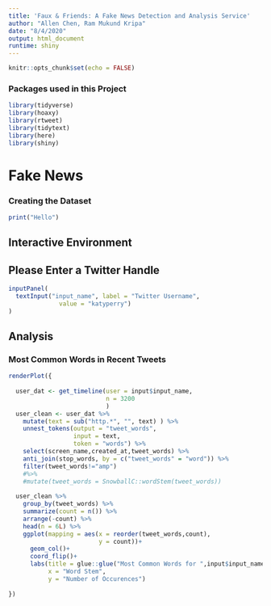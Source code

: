 ```yaml
---
title: 'Faux & Friends: A Fake News Detection and Analysis Service'
author: "Allen Chen, Ram Mukund Kripa"
date: "8/4/2020"
output: html_document
runtime: shiny
---
```


```r
knitr::opts_chunk$set(echo = FALSE)
```

### Packages used in this Project

```r
library(tidyverse)
library(hoaxy)
library(rtweet)
library(tidytext)
library(here)
library(shiny)
```

# Fake News

### Creating the Dataset

```r
print("Hello")
```


## Interactive Environment

## Please Enter a Twitter Handle

```r
inputPanel(
  textInput("input_name", label = "Twitter Username",
              value = "katyperry")
)

```

## Analysis

### Most Common Words in Recent Tweets

```r
renderPlot({
 
  user_dat <- get_timeline(user = input$input_name,
                           n = 3200
                           )
  user_clean <- user_dat %>%
    mutate(text = sub("http.*", "", text) ) %>%
    unnest_tokens(output = "tweet_words",
                  input = text,
                  token = "words") %>%
    select(screen_name,created_at,tweet_words) %>%
    anti_join(stop_words, by = c("tweet_words" = "word")) %>%
    filter(tweet_words!="amp")
    #%>%
    #mutate(tweet_words = SnowballC::wordStem(tweet_words))
  
  user_clean %>%
    group_by(tweet_words) %>%
    summarize(count = n()) %>%
    arrange(-count) %>%
    head(n = 6L) %>%
    ggplot(mapping = aes(x = reorder(tweet_words,count),
                         y = count))+
      geom_col()+
      coord_flip()+
      labs(title = glue::glue("Most Common Words for ",input$input_name),
           x = "Word Stem",
           y = "Number of Occurences")
  
})
```